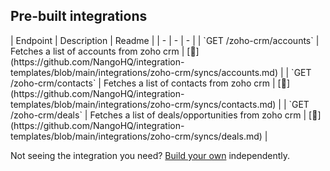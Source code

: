 
## Pre-built integrations

<AccordionGroup>


<Accordion title="Others">
| Endpoint | Description | Readme |
| - | - | - |
| `GET /zoho-crm/accounts` | Fetches a list of accounts from zoho crm | [🔗](https://github.com/NangoHQ/integration-templates/blob/main/integrations/zoho-crm/syncs/accounts.md) |
| `GET /zoho-crm/contacts` | Fetches a list of contacts from zoho crm | [🔗](https://github.com/NangoHQ/integration-templates/blob/main/integrations/zoho-crm/syncs/contacts.md) |
| `GET /zoho-crm/deals` | Fetches a list of deals/opportunities from zoho crm | [🔗](https://github.com/NangoHQ/integration-templates/blob/main/integrations/zoho-crm/syncs/deals.md) |
</Accordion>

</AccordionGroup>

<Tip>Not seeing the integration you need? [Build your own](https://docs.nango.dev/guides/custom-integrations/overview) independently.</Tip>
